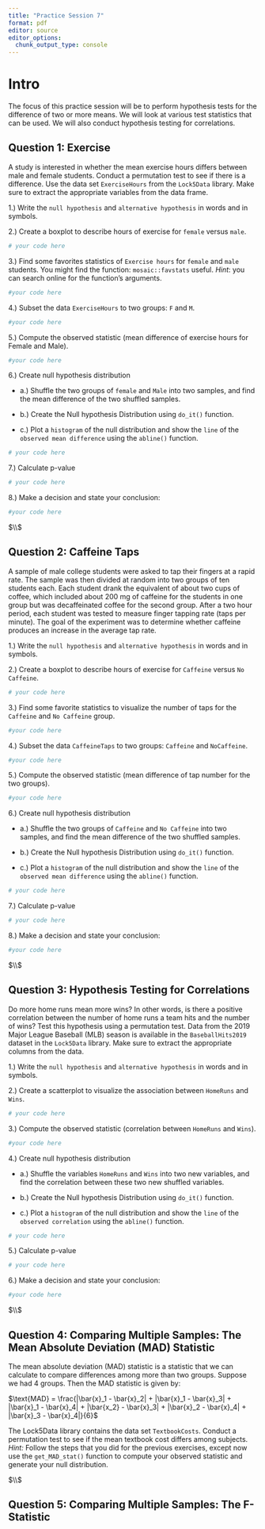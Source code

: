 ```yaml
---
title: "Practice Session 7"
format: pdf
editor: source
editor_options: 
  chunk_output_type: console
---
```


# Intro

The focus of this practice session will be to perform hypothesis tests for the difference of two or more means. We will look at various test statistics that can be used. We will also conduct hypothesis testing for correlations.

## Question 1: Exercise

A study is interested in whether the mean exercise hours differs between male and female students. Conduct a permutation test to see if there is a difference. Use the data set `ExerciseHours` from the `Lock5Data` library. Make sure to extract the appropriate variables from the data frame.

1.) Write the `null hypothesis`  and `alternative hypothesis` in words and in symbols.

2.) Create a boxplot to describe hours of exercise for `female` versus `male`.

```r
# your code here
```

3.) Find some favorites statistics of `Exercise hours` for `female` and `male` students. You might find the function: `mosaic::favstats` useful. *Hint*: you can search online for the function's arguments.

```r
#your code here
```
 
4.) Subset the data `ExerciseHours` to two groups: `F` and `M`.

```r
#your code here
```

5.) Compute the observed statistic (mean difference of exercise hours for Female and Male).

```r
#your code here
```

6.) Create null hypothesis distribution

* a.) Shuffle the two groups of `female` and `Male` into two samples, and find the mean difference of the two shuffled samples.

* b.) Create the Null hypothesis Distribution using `do_it()` function.  

* c.) Plot a `histogram` of the null distribution and show the `line` of the `observed mean difference` using the `abline()` function.

```r
# your code here
```

7.) Calculate p-value 

```r
# your code here
```

8.) Make a decision and state your conclusion:

```r
#your code here
```

$\\$

## Question 2: Caffeine Taps

A sample of male college students were asked to tap their fingers at a rapid rate. The sample was then divided at random into two groups of ten students each. Each student drank the equivalent of about two cups of coffee, which included about 200 mg of caffeine for the students in one group but was decaffeinated coffee for the second group. After a two hour period, each student was tested to measure finger tapping rate (taps per minute). The goal of the experiment was to determine whether caffeine produces an increase in the average tap rate.

1.) Write the `null hypothesis`  and `alternative hypothesis`  in words and in symbols.

2.) Create a boxplot to describe hours of exercise for `Caffeine` versus `No Caffeine`.

```r
# your code here
```

3.) Find some favorite statistics to visualize the number of taps for the `Caffeine` and `No Caffeine` group.

```r
#your code here
```
 
4.) Subset the data `CaffeineTaps` to two groups: `Caffeine` and `NoCaffeine`.

```r
#your code here
```

5.) Compute the observed statistic (mean difference of tap number for the two groups).

```r
#your code here
```

6.) Create null hypothesis distribution

* a.) Shuffle the two groups of `Caffeine` and `No Caffeine` into two samples, and find the mean difference of the two shuffled samples.

* b.) Create the Null hypothesis Distribution using `do_it()` function.  

* c.) Plot a `histogram` of the null distribution and show the `line` of the `observed mean difference` using the `abline()` function.

```r
# your code here
```

7.) Calculate p-value 

```r
# your code here
```

8.) Make a decision and state your conclusion:

```r
#your code here
```

$\\$

## Question 3: Hypothesis Testing for Correlations

Do more home runs mean more wins? In other words, is there a positive correlation between the number of home runs a team hits and the number of wins? Test this hypothesis using a permutation test. Data from the 2019 Major League Baseball (MLB) season is available in the `BaseballHits2019` dataset in the `Lock5Data` library. Make sure to extract the appropriate columns from the data.

1.) Write the `null hypothesis`  and `alternative hypothesis`  in words and in symbols.

2.) Create a scatterplot to visualize the association between `HomeRuns` and `Wins`.

```r
# your code here
```

3.) Compute the observed statistic (correlation between `HomeRuns` and `Wins`).

```r
#your code here
```

4.) Create null hypothesis distribution

* a.) Shuffle the variables `HomeRuns` and `Wins` into two new variables, and find the correlation between these two new shuffled variables.

* b.) Create the Null hypothesis Distribution using `do_it()` function.  

* c.) Plot a `histogram` of the null distribution and show the `line` of the `observed correlation` using the `abline()` function.

```r
# your code here
```

5.) Calculate p-value 

```r
# your code here
```

6.) Make a decision and state your conclusion:

```r
#your code here
```

$\\$

## Question 4: Comparing Multiple Samples: The Mean Absolute Deviation (MAD) Statistic

The mean absolute deviation (MAD) statistic is a statistic that we can calculate to compare differences among more than two groups. Suppose we had 4 groups. Then the MAD statistic is given by:

$\text{MAD} = \frac{|\bar{x}_1 - \bar{x}_2| + |\bar{x}_1 - \bar{x}_3| + |\bar{x}_1 - \bar{x}_4| + |\bar{x_2} - \bar{x}_3| + |\bar{x}_2 - \bar{x}_4| + |\bar{x}_3 - \bar{x}_4|}{6}$
 
The Lock5Data library contains the data set `TextbookCosts`. Conduct a permutation test to see if the mean textbook cost differs among subjects. *Hint:* Follow the steps that you did for the previous exercises, except now use the `get_MAD_stat()` function to compute your observed statistic and generate your null distribution.

$\\$

## Question 5: Comparing Multiple Samples: The F-Statistic








